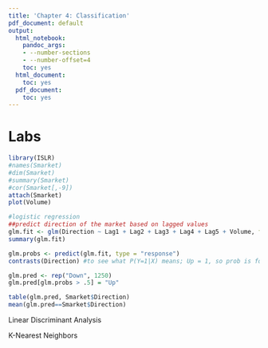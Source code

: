 ```yaml
---
title: 'Chapter 4: Classification'
pdf_document: default
output:
  html_notebook:
    pandoc_args:
    - --number-sections
    - --number-offset=4
    toc: yes
  html_document:
    toc: yes
  pdf_document:
    toc: yes
---
```



# Labs

```r
library(ISLR)
#names(Smarket)
#dim(Smarket)
#summary(Smarket)
#cor(Smarket[,-9])
attach(Smarket)
plot(Volume)

#logistic regression
##predict direction of the market based on lagged values
glm.fit <- glm(Direction ~ Lag1 + Lag2 + Lag3 + Lag4 + Lag5 + Volume, family = binomial, data = Smarket)
summary(glm.fit)

glm.probs <- predict(glm.fit, type = "response")
contrasts(Direction) #to see what P(Y=1|X) means; Up = 1, so prob is for Up direction

glm.pred <- rep("Down", 1250)
glm.pred[glm.probs > .5] = "Up"

table(glm.pred, Smarket$Direction)
mean(glm.pred==Smarket$Direction)
```

Linear Discriminant Analysis


K-Nearest Neighbors
```r

```

